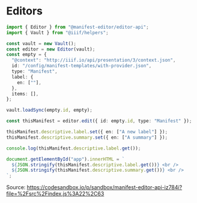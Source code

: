 # Editors

```ts
import { Editor } from "@manifest-editor/editor-api";
import { Vault } from "@iiif/helpers";

const vault = new Vault();
const editor = new Editor(vault);
const empty = {
  "@context": "http://iiif.io/api/presentation/3/context.json",
  id: "/config/manifest-templates/with-provider.json",
  type: "Manifest",
  label: {
    en: [""],
  },
  items: [],
};

vault.loadSync(empty.id, empty);

const thisManifest = editor.edit({ id: empty.id, type: "Manifest" });

thisManifest.descriptive.label.set({ en: ["A new label"] });
thisManifest.descriptive.summary.set({ en: ["A summary"] });

console.log(thisManifest.descriptive.label.get());

document.getElementById("app").innerHTML = `
  ${JSON.stringify(thisManifest.descriptive.label.get())} <br />
  ${JSON.stringify(thisManifest.descriptive.summary.get())} <br />
`;
```

Source: https://codesandbox.io/p/sandbox/manifest-editor-api-iz784i?file=%2Fsrc%2Findex.js%3A22%2C63
